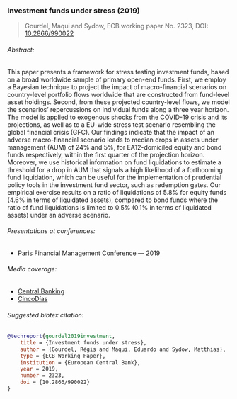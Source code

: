 ### Investment funds under stress (2019)

> Gourdel, Maqui and Sydow, ECB working paper No. 2323, DOI: [10.2866/990022](https://doi.org/10.2866/990022)

###### Abstract:
This paper presents a framework for stress testing investment funds, based on a broad worldwide sample of primary open-end funds.
First, we employ a Bayesian technique to project the impact of macro-financial scenarios on country-level portfolio flows worldwide that are constructed from fund-level asset holdings.
Second, from these projected country-level flows, we model the scenarios’ repercussions on individual funds along a three year horizon.
The model is applied to exogenous shocks from the COVID-19 crisis and its projections, as well as to a EU-wide stress test scenario resembling the global financial crisis (GFC).
Our findings indicate that the impact of an adverse macro-financial scenario leads to median drops in assets under management (AUM) of 24% and 5%, for EA12-domiciled equity and bond funds respectively, within the first quarter of the projection horizon.
Moreover, we use historical information on fund liquidations to estimate a threshold for a drop in AUM that signals a high likelihood of a forthcoming fund liquidation, which can be useful for the implementation of prudential policy tools in the investment fund sector, such as redemption gates.
Our empirical exercise results on a ratio of liquidations of 5.8% for equity funds (4.6% in terms of liquidated assets), compared to bond funds where the ratio of fund liquidations is limited to 0.5% (0.1% in terms of liquidated assets) under an adverse scenario.

###### Presentations at conferences:

- Paris Financial Management Conference --- 2019

###### Media coverage:

- [Central Banking](https://www.centralbanking.com/investment/4520641/ecb-paper-sets-out-stress-tests-for-investment-funds)
- [CincoDías](https://cincodias.elpais.com/cincodias/2019/10/31/mercados/1572535929_915598.html)

###### Suggested bibtex citation:

```bibtex
@techreport{gourdel2019investment,
    title = {Investment funds under stress},
    author = {Gourdel, Régis and Maqui, Eduardo and Sydow, Matthias},
    type = {ECB Working Paper},
    institution = {European Central Bank},
    year = 2019,
    number = 2323,
    doi = {10.2866/990022}
}
```

